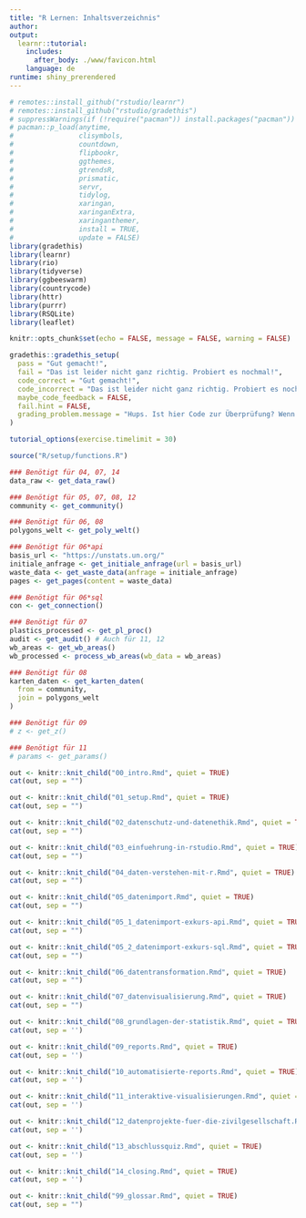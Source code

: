 ```yaml
---
title: "R Lernen: Inhaltsverzeichnis"
author:
output: 
  learnr::tutorial:
    includes:
      after_body: ./www/favicon.html
    language: de
runtime: shiny_prerendered
---
```


```r
# remotes::install_github("rstudio/learnr")
# remotes::install_github("rstudio/gradethis")
# suppressWarnings(if (!require("pacman")) install.packages("pacman"))
# pacman::p_load(anytime,
#                clisymbols,
#                countdown,
#                flipbookr,
#                ggthemes,
#                gtrendsR,
#                prismatic,
#                servr,
#                tidylog,
#                xaringan,
#                xaringanExtra,
#                xaringanthemer,
#                install = TRUE,
#                update = FALSE)
library(gradethis)
library(learnr)
library(rio)
library(tidyverse)
library(ggbeeswarm)
library(countrycode)
library(httr)
library(purrr)
library(RSQLite)
library(leaflet)

knitr::opts_chunk$set(echo = FALSE, message = FALSE, warning = FALSE)

gradethis::gradethis_setup(
  pass = "Gut gemacht!",
  fail = "Das ist leider nicht ganz richtig. Probiert es nochmal!",
  code_correct = "Gut gemacht!",
  code_incorrect = "Das ist leider nicht ganz richtig. Probiert es nochmal!",
  maybe_code_feedback = FALSE,
  fail.hint = FALSE,
  grading_problem.message = "Hups. Ist hier Code zur Überprüfung? Wenn ja, dann liegt der Fehler bei uns. Schickt Nina bitte einen Screenshot mit der Übung und Eurer Lösung."
)

tutorial_options(exercise.timelimit = 30)

source("R/setup/functions.R")

### Benötigt für 04, 07, 14
data_raw <- get_data_raw()

### Benötigt für 05, 07, 08, 12
community <- get_community()

### Benötigt für 06, 08
polygons_welt <- get_poly_welt()

### Benötigt für 06*api
basis_url <- "https://unstats.un.org/"
initiale_anfrage <- get_initiale_anfrage(url = basis_url)
waste_data <- get_waste_data(anfrage = initiale_anfrage)
pages <- get_pages(content = waste_data)

### Benötigt für 06*sql
con <- get_connection()

### Benötigt für 07
plastics_processed <- get_pl_proc()
audit <- get_audit() # Auch für 11, 12
wb_areas <- get_wb_areas()
wb_processed <- process_wb_areas(wb_data = wb_areas)

### Benötigt für 08
karten_daten <- get_karten_daten(
  from = community,
  join = polygons_welt
)

### Benötigt für 09
# z <- get_z()

### Benötigt für 11
# params <- get_params()

``` 

<!-- ## Willkommen -->
```r
out <- knitr::knit_child("00_intro.Rmd", quiet = TRUE)
cat(out, sep = "")
```

<!-- ## Setup -->
```r
out <- knitr::knit_child("01_setup.Rmd", quiet = TRUE)
cat(out, sep = "")
```

<!-- ## Datenschutz und Datenethik -->
```r
out <- knitr::knit_child("02_datenschutz-und-datenethik.Rmd", quiet = TRUE)
cat(out, sep = "")
```

<!-- ## Einführung in RStudio -->
```r
out <- knitr::knit_child("03_einfuehrung-in-rstudio.Rmd", quiet = TRUE)
cat(out, sep = "")
```

<!-- Daten verstehen mit R -->
```r
out <- knitr::knit_child("04_daten-verstehen-mit-r.Rmd", quiet = TRUE)
cat(out, sep = "")
```

<!-- ## Datenimport und APIs -->
```r
out <- knitr::knit_child("05_datenimport.Rmd", quiet = TRUE)
cat(out, sep = "")
```

<!-- ## Exkurs: APIs-->
```r
out <- knitr::knit_child("05_1_datenimport-exkurs-api.Rmd", quiet = TRUE)
cat(out, sep = "")
```

<!-- ## Exkurs: SQL -->
```r
out <- knitr::knit_child("05_2_datenimport-exkurs-sql.Rmd", quiet = TRUE)
cat(out, sep = "")
```

<!-- ## Datentransformation -->
```r
out <- knitr::knit_child("06_datentransformation.Rmd", quiet = TRUE)
cat(out, sep = "")
```

<!-- ## Datenvisualisierung  -->
```r
out <- knitr::knit_child("07_datenvisualisierung.Rmd", quiet = TRUE)
cat(out, sep = "")
```

<!-- ## Grundlagen der Statistik -->
```r
out <- knitr::knit_child("08_grundlagen-der-statistik.Rmd", quiet = TRUE)
cat(out, sep = '')
```

<!-- ## Reports in R Markdown -->
```r
out <- knitr::knit_child("09_reports.Rmd", quiet = TRUE)
cat(out, sep = '')
```

<!-- ## Reportautomatisierung -->
```r
out <- knitr::knit_child("10_automatisierte-reports.Rmd", quiet = TRUE)
cat(out, sep = '')
```

<!-- ## Interaktive Visualisierungen -->
```r
out <- knitr::knit_child("11_interaktive-visualisierungen.Rmd", quiet = TRUE)
cat(out, sep = '')
```

<!-- ## Datenprojekte aus der Zivilgesellschaft -->
```r
out <- knitr::knit_child("12_datenprojekte-fuer-die-zivilgesellschaft.Rmd", quiet = TRUE)
cat(out, sep = '')
```

<!-- ## Lernzielkontrolle -->
```r
out <- knitr::knit_child("13_abschlussquiz.Rmd", quiet = TRUE)
cat(out, sep = '')
```

<!-- ## Und jetzt? -->
```r
out <- knitr::knit_child("14_closing.Rmd", quiet = TRUE)
cat(out, sep = '')
```

<!-- ## Glossar -->
```r
out <- knitr::knit_child("99_glossar.Rmd", quiet = TRUE)
cat(out, sep = "")
```
